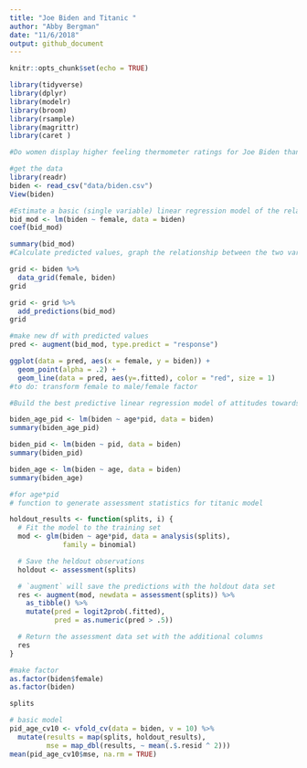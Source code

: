 ```yaml
---
title: "Joe Biden and Titanic "
author: "Abby Bergman"
date: "11/6/2018"
output: github_document
---
```


```r
knitr::opts_chunk$set(echo = TRUE)

library(tidyverse)
library(dplyr)
library(modelr)
library(broom)
library(rsample)
library(magrittr)
library(caret )
```

```r
#Do women display higher feeling thermometer ratings for Joe Biden than men?

#get the data
library(readr)
biden <- read_csv("data/biden.csv")
View(biden)
```

```r
#Estimate a basic (single variable) linear regression model of the relationship between gender and feelings towards Joe Biden. 
bid_mod <- lm(biden ~ female, data = biden)
coef(bid_mod)

summary(bid_mod)
#Calculate predicted values, graph the relationship between the two variables using the predicted values, and determine whether there appears to be a significant relationship.

grid <- biden %>% 
  data_grid(female, biden) 
grid

grid <- grid %>% 
  add_predictions(bid_mod) 
grid

#make new df with predicted values
pred <- augment(bid_mod, type.predict = "response")

ggplot(data = pred, aes(x = female, y = biden)) +
  geom_point(alpha = .2) +
  geom_line(data = pred, aes(y=.fitted), color = "red", size = 1)
#to do: transform female to male/female factor
```


```r
#Build the best predictive linear regression model of attitudes towards Joe Biden given the variables you have available. In this context, “best” is defined as the model with the lowest MSE. Compare at least three different model formulations (aka different combinations of variables). Use 10-fold cross-validation to avoid a biased estimate of MSE.

biden_age_pid <- lm(biden ~ age*pid, data = biden)
summary(biden_age_pid)

biden_pid <- lm(biden ~ pid, data = biden)
summary(biden_pid)

biden_age <- lm(biden ~ age, data = biden)
summary(biden_age)

#for age*pid 
# function to generate assessment statistics for titanic model

holdout_results <- function(splits, i) {
  # Fit the model to the training set
  mod <- glm(biden ~ age*pid, data = analysis(splits),
             family = binomial)

  # Save the heldout observations
  holdout <- assessment(splits)

  # `augment` will save the predictions with the holdout data set
  res <- augment(mod, newdata = assessment(splits)) %>% 
    as_tibble() %>%
    mutate(pred = logit2prob(.fitted),
           pred = as.numeric(pred > .5))

  # Return the assessment data set with the additional columns
  res
}

#make factor
as.factor(biden$female)
as.factor(biden)

splits

# basic model
pid_age_cv10 <- vfold_cv(data = biden, v = 10) %>%
  mutate(results = map(splits, holdout_results),
         mse = map_dbl(results, ~ mean(.$.resid ^ 2)))
mean(pid_age_cv10$mse, na.rm = TRUE)




```